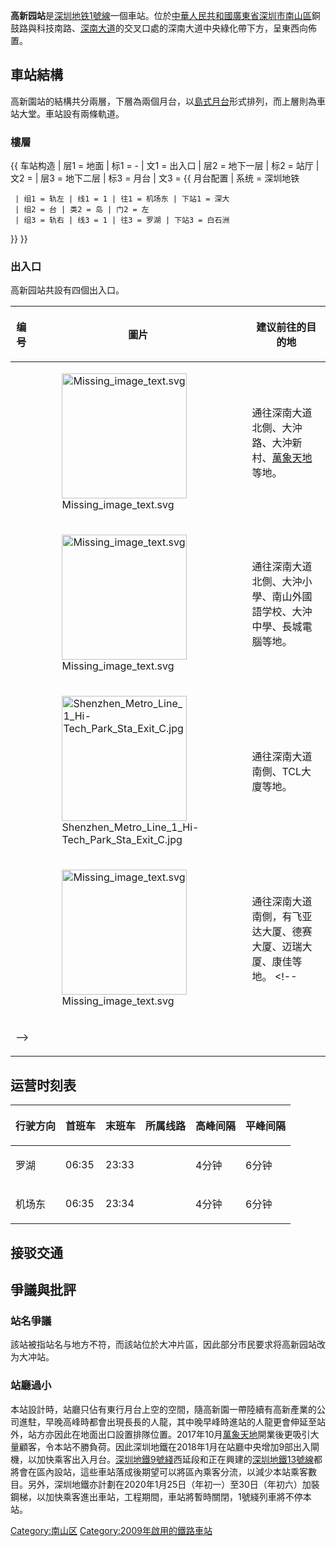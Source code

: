 {{noteTA
|G1=Transport
|G2=Railway
|G3=Unit
}}
{{Pathnav|深圳地铁}}
{{Infobox station
|name = 高新园
|eng_name = Hi-Tech Park
|livery = #4169E1
|namecolour = white
|linecolour = {{深圳地铁色彩|1}}
|image = Platform of Hi-Tech Park Station 1.jpg
|country = {{PRC}}
|borough = [[廣東省|廣東省]][[深圳市|深圳市]][[南山區_(深圳市)|南山區]]
|address = 銅鼓路與科技南路、[[深南大道|深南大道]]的交叉口處地底
|coordinates = {{coord|22|32|36|N|113|56|57.5|E|display=it|type:railwaystation}}
|colour = {{colorbox|#4169E1}} 皇室藍色
|line = {{深圳地鐵|1|sl}}
|hours = 06:35－23:34
|connection =
|opened = {{深圳地鐵|1|s}}：2009年9月28日
|services= {{Adjacent stations|system=Shenzhen Metro |line1=1|left1=深大|right1=白石洲}}
|status = 使用中
|structure = 地下車站
|platform = 1個[[島式月台|島式月台]]
|exits = 4個
|route_map ={{Routemap|inline=yes|legend=no|map=
\\\\utSTRf!~MFADEg\utSTRg!~MFADEg~~{{rmri|u}}[[深大站|深大]]
\\\\utSTR+BSl\utSTR+BSr!~num1r
\\\\utSTR+BSl!~num2l\utSTR+BSr~~'''B2'''
\\\\utSTRf!~MFADEf\utSTRg!~MFADEf~~{{rmri|d}}[[白石洲站|白石洲]]
}}}}
'''高新园站'''是[[深圳地铁1號線|深圳地铁1號線]]一個車站。位於[[中華人民共和國|中華人民共和國]][[廣東省|廣東省]][[深圳市|深圳市]][[南山區_(深圳市)|南山區]]銅鼓路與科技南路、[[深南大道|深南大道]]的交叉口處的深南大道中央綠化帶下方，呈東西向佈置。

==車站結構==
{{gallery|align=center | width = 200
| File:Shenzhen Metro Line 1 Hi-Tech Park Sta Stairway.jpg|高新园站连接站台及站厅的扶梯
| File:Shenzhen Metro Line 1 Hi-Tech Park Sta Hall.jpg|高新园站站厅较其他车站站厅窄
| File:Platform of Hi-Tech Park Station 2.jpg|高新园站書法字站名
}}
高新園站的結構共分兩層，下層為兩個月台，以[[島式月台|島式月台]]形式排列，而上層則為車站大堂。車站設有兩條軌道。

===樓層===
{{ 车站构造
| 层1 = 地面 | 标1 = -
| 文1 = 出入口
| 层2 = 地下一层 | 标2 = 站厅
| 文2 = {{spml|站厅|售票机}}
| 层3 = 地下二层 | 标3 = 月台
| 文3 = {{ 月台配置 | 系统 = 深圳地铁
  | 组1 = 轨左 | 线1 = 1 | 往1 = 机场东 | 下站1 = 深大
  | 组2 = 台 | 类2 = 岛 | 门2 = 左
  | 组3 = 轨右 | 线3 = 1 | 往3 = 罗湖 | 下站3 = 白石洲
}}
}}

===出入口===
高新园站共設有四個出入口。
<!--車站出口列表的內容經己按車站指示牌排列，請勿擅自加入非指示牌的內容-->
{| class="wikitable"
! 编号 !! 圖片 !! 建议前往的目的地
|-
| {{港鐵出口|A}} || [[File:Missing_image_text.svg|200px]] ||通往深南大道北側、大沖路、大沖新村、[[萬象天地|萬象天地]]等地。
|-
| {{港鐵出口|B}} || [[File:Missing_image_text.svg|200px]] ||通往深南大道北側、大沖小學、南山外國語学校、大沖中學、長城電腦等地。
|-
| {{港鐵出口|C}} || [[File:Shenzhen_Metro_Line_1_Hi-Tech_Park_Sta_Exit_C.jpg|200px]] || 通往深南大道南側、TCL大廈等地。
|-
| {{港鐵出口|D}} || [[File:Missing_image_text.svg|200px]] || 通往深南大道南側，有飞亚达大厦、德赛大厦、迈瑞大厦、康佳等地。
<!--
|-
| bgcolor="#EEEEEE" colspan=3 | {{港鐵出口|註=}}
-->
|}

==运营时刻表==
{| class="wikitable"
|-
! 行驶方向 !! 首班车 !! 末班车 !! 所属线路 !! 高峰间隔 !! 平峰间隔
|-
|罗湖 || 06:35 || 23:33 || {{深圳地鐵|1|c}} || 4分钟 || 6分钟
|-
|机场东 || 06:35 || 23:34 || {{深圳地鐵|1|c}} || 4分钟 || 6分钟
|}

==接驳交通==
{{深圳公交巴士列表|车站名=高新园地铁站|B683|M388|M530|高峰专线69（晚高峰）}}
{{深圳公交巴士列表|车站名=大冲①|323|324|338|369|373|395|M222|M358|M372|M413|M425|M433|M435|M448|M511|M530|高峰专线8|高峰专线9|高峰专线12|高峰专线94|高峰专线150|高快巴士22|旅游1|旅游4}}
{{深圳公交巴士列表|车站名=大冲②|19|21|42|45|70|72|79|101|113|204|209|223|234|B608|B683|M388|M398|N4|N4区间|N8|高峰专线8|高峰专线69（早高峰）|高峰专线93|高峰专线128|高快巴士7|旅游1|欧洲城假日专线}}

==爭議與批評==
===站名爭議===
該站被指站名与地方不符，而該站位於大冲片區，因此部分市民要求将高新园站改为大冲站。
===站廳過小===
本站設計時，站廳只佔有東行月台上空的空間，隨高新園一帶陸續有高新產業的公司進駐，早晚高峰時都會出現長長的人龍，其中晚早峰時進站的人龍更會伸延至站外，站方亦因此在地面出口設置排隊位置。2017年10月[[萬象天地|萬象天地]]開業後更吸引大量顧客，令本站不勝負荷。因此深圳地鐵在2018年1月在站廳中央增加9部出入閘機，以加快乘客出入月台。[[深圳地鐵9號綫|深圳地鐵9號綫]]西延段和正在興建的[[深圳地鐵13號線|深圳地鐵13號線]]都將會在區內設站，這些車站落成後期望可以將區內乘客分流，以減少本站乘客數目。另外，深圳地鐵亦計劃在2020年1月25日（年初一）至30日（年初六）加裝鋼梯，以加快乘客進出車站，工程期間，車站將暫時關閉，1號綫列車將不停本站。
{{深圳地鐵1號線車站}}
{{深圳地鐵車站列表|SZM}}

[[Category:南山区|Category:南山区]]
[[Category:2009年啟用的鐵路車站|Category:2009年啟用的鐵路車站]]